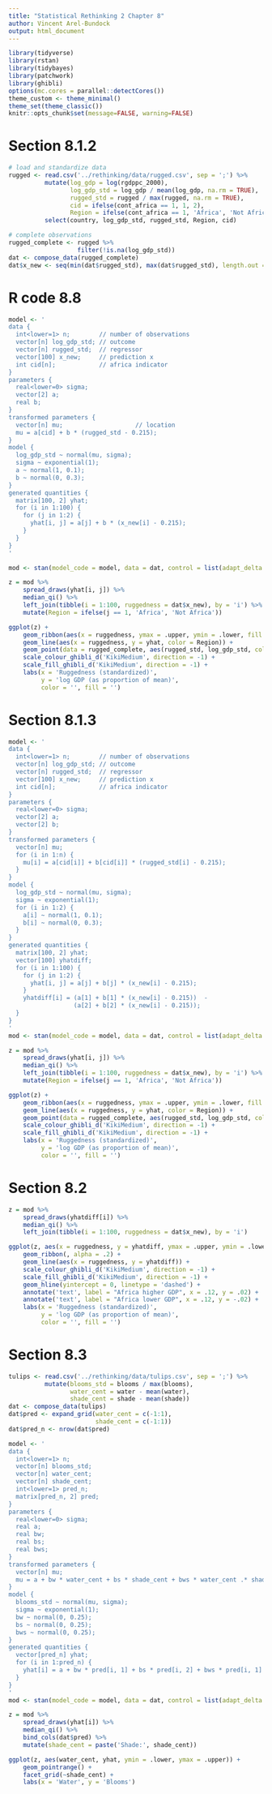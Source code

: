 ```yaml
---
title: "Statistical Rethinking 2 Chapter 8"
author: Vincent Arel-Bundock
output: html_document
---
```


```r

library(tidyverse)
library(rstan)
library(tidybayes)
library(patchwork)
library(ghibli)
options(mc.cores = parallel::detectCores())
theme_custom <- theme_minimal()
theme_set(theme_classic())
knitr::opts_chunk$set(message=FALSE, warning=FALSE)

```

# Section 8.1.2

```r

# load and standardize data
rugged <- read.csv('../rethinking/data/rugged.csv', sep = ';') %>%
          mutate(log_gdp = log(rgdppc_2000),
                 log_gdp_std = log_gdp / mean(log_gdp, na.rm = TRUE),
                 rugged_std = rugged / max(rugged, na.rm = TRUE),
                 cid = ifelse(cont_africa == 1, 1, 2),
                 Region = ifelse(cont_africa == 1, 'Africa', 'Not Africa')) %>%
          select(country, log_gdp_std, rugged_std, Region, cid)

# complete observations
rugged_complete <- rugged %>%
                   filter(!is.na(log_gdp_std))
dat <- compose_data(rugged_complete)
dat$x_new <- seq(min(dat$rugged_std), max(dat$rugged_std), length.out = 100)

```

# R code 8.8

```r

model <- '
data {
  int<lower=1> n;        // number of observations
  vector[n] log_gdp_std; // outcome
  vector[n] rugged_std;  // regressor
  vector[100] x_new;     // prediction x
  int cid[n];            // africa indicator
}
parameters {
  real<lower=0> sigma;
  vector[2] a;
  real b;
}
transformed parameters {
  vector[n] mu;                    // location
  mu = a[cid] + b * (rugged_std - 0.215);
}
model {
  log_gdp_std ~ normal(mu, sigma);
  sigma ~ exponential(1);
  a ~ normal(1, 0.1);
  b ~ normal(0, 0.3);
}
generated quantities {
  matrix[100, 2] yhat;
  for (i in 1:100) {
    for (j in 1:2) {
      yhat[i, j] = a[j] + b * (x_new[i] - 0.215);
    }
  }
}
'

mod <- stan(model_code = model, data = dat, control = list(adapt_delta = 0.99), iter = 10000)

z = mod %>% 
    spread_draws(yhat[i, j]) %>%
    median_qi() %>%
    left_join(tibble(i = 1:100, ruggedness = dat$x_new), by = 'i') %>%
    mutate(Region = ifelse(j == 1, 'Africa', 'Not Africa'))

ggplot(z) + 
    geom_ribbon(aes(x = ruggedness, ymax = .upper, ymin = .lower, fill = Region), alpha = .1) +
    geom_line(aes(x = ruggedness, y = yhat, color = Region)) +
    geom_point(data = rugged_complete, aes(rugged_std, log_gdp_std, color = Region)) +
    scale_colour_ghibli_d('KikiMedium', direction = -1) +
    scale_fill_ghibli_d('KikiMedium', direction = -1) +
    labs(x = 'Ruggedness (standardized)',
         y = 'log GDP (as proportion of mean)',
         color = '', fill = '')

```

# Section 8.1.3

```r

model <- '
data {
  int<lower=1> n;        // number of observations
  vector[n] log_gdp_std; // outcome
  vector[n] rugged_std;  // regressor
  vector[100] x_new;     // prediction x
  int cid[n];            // africa indicator
}
parameters {
  real<lower=0> sigma;
  vector[2] a;
  vector[2] b;
}
transformed parameters {
  vector[n] mu;
  for (i in 1:n) {
    mu[i] = a[cid[i]] + b[cid[i]] * (rugged_std[i] - 0.215);
  }
}
model {
  log_gdp_std ~ normal(mu, sigma);
  sigma ~ exponential(1);
  for (i in 1:2) {
    a[i] ~ normal(1, 0.1);
    b[i] ~ normal(0, 0.3);
  }
}
generated quantities {
  matrix[100, 2] yhat;
  vector[100] yhatdiff;
  for (i in 1:100) {
    for (j in 1:2) {
      yhat[i, j] = a[j] + b[j] * (x_new[i] - 0.215);
    }
    yhatdiff[i] = (a[1] + b[1] * (x_new[i] - 0.215))  -
                  (a[2] + b[2] * (x_new[i] - 0.215));
  }
}
'
mod <- stan(model_code = model, data = dat, control = list(adapt_delta = 0.99), iter = 10000)

z = mod %>% 
    spread_draws(yhat[i, j]) %>%
    median_qi() %>%
    left_join(tibble(i = 1:100, ruggedness = dat$x_new), by = 'i') %>%
    mutate(Region = ifelse(j == 1, 'Africa', 'Not Africa'))

ggplot(z) + 
    geom_ribbon(aes(x = ruggedness, ymax = .upper, ymin = .lower, fill = Region), alpha = .2) +
    geom_line(aes(x = ruggedness, y = yhat, color = Region)) +
    geom_point(data = rugged_complete, aes(rugged_std, log_gdp_std, color = Region)) +
    scale_colour_ghibli_d('KikiMedium', direction = -1) +
    scale_fill_ghibli_d('KikiMedium', direction = -1) +
    labs(x = 'Ruggedness (standardized)',
         y = 'log GDP (as proportion of mean)',
         color = '', fill = '')

```

# Section 8.2

```r

z = mod %>% 
    spread_draws(yhatdiff[i]) %>%
    median_qi() %>%
    left_join(tibble(i = 1:100, ruggedness = dat$x_new), by = 'i')

ggplot(z, aes(x = ruggedness, y = yhatdiff, ymax = .upper, ymin = .lower)) + 
    geom_ribbon(, alpha = .2) +
    geom_line(aes(x = ruggedness, y = yhatdiff)) +
    scale_colour_ghibli_d('KikiMedium', direction = -1) +
    scale_fill_ghibli_d('KikiMedium', direction = -1) +
    geom_hline(yintercept = 0, linetype = 'dashed') +
    annotate('text', label = "Africa higher GDP", x = .12, y = .02) +
    annotate('text', label = "Africa lower GDP", x = .12, y = -.02) +
    labs(x = 'Ruggedness (standardized)',
         y = 'log GDP (as proportion of mean)',
         color = '', fill = '')


```

# Section 8.3


```r

tulips <- read.csv('../rethinking/data/tulips.csv', sep = ';') %>%
          mutate(blooms_std = blooms / max(blooms),
                 water_cent = water - mean(water),
                 shade_cent = shade - mean(shade))
dat <- compose_data(tulips)
dat$pred <- expand_grid(water_cent = c(-1:1),
                        shade_cent = c(-1:1))
dat$pred_n <- nrow(dat$pred)

model <- '
data {
  int<lower=1> n;      
  vector[n] blooms_std; 
  vector[n] water_cent; 
  vector[n] shade_cent; 
  int<lower=1> pred_n;
  matrix[pred_n, 2] pred;
}
parameters {
  real<lower=0> sigma;
  real a;
  real bw;
  real bs;
  real bws;
}
transformed parameters {
  vector[n] mu;
  mu = a + bw * water_cent + bs * shade_cent + bws * water_cent .* shade_cent;
}
model {
  blooms_std ~ normal(mu, sigma);
  sigma ~ exponential(1);
  bw ~ normal(0, 0.25);
  bs ~ normal(0, 0.25);
  bws ~ normal(0, 0.25);
}
generated quantities {
  vector[pred_n] yhat;
  for (i in 1:pred_n) {
    yhat[i] = a + bw * pred[i, 1] + bs * pred[i, 2] + bws * pred[i, 1] * pred[i, 2];
  }
}
'
mod <- stan(model_code = model, data = dat, control = list(adapt_delta = 0.99), iter = 10000)

z = mod %>% 
    spread_draws(yhat[i]) %>%
    median_qi() %>%
    bind_cols(dat$pred) %>%
    mutate(shade_cent = paste('Shade:', shade_cent))

ggplot(z, aes(water_cent, yhat, ymin = .lower, ymax = .upper)) +
    geom_pointrange() +
    facet_grid(~shade_cent) +
    labs(x = 'Water', y = 'Blooms')

```

